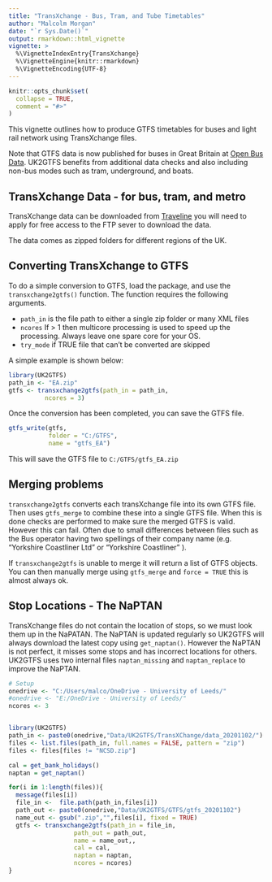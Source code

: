 ```yaml
---
title: "TransXchange - Bus, Tram, and Tube Timetables"
author: "Malcolm Morgan"
date: "`r Sys.Date()`"
output: rmarkdown::html_vignette
vignette: >
  %\VignetteIndexEntry{TransXchange}
  %\VignetteEngine{knitr::rmarkdown}
  %\VignetteEncoding{UTF-8}
---
```


```r
knitr::opts_chunk$set(
  collapse = TRUE,
  comment = "#>"
)
```

This vignette outlines how to produce GTFS timetables for buses and light rail network using TransXchange files.

Note that GTFS data is now published for buses in Great Britain at [Open Bus Data](https://data.bus-data.dft.gov.uk/timetable/download/). UK2GTFS benefits from additional data checks and also including non-bus modes such as tram, underground, and boats.

## TransXchange Data - for bus, tram, and metro

TransXchange data can be downloaded from [Traveline](https://www.travelinedata.org.uk/traveline-open-data/data-reporting/) you will need to apply for free access to the FTP sever to download the data.

The data comes as zipped folders for different regions of the UK.

## Converting TransXchange to GTFS

To do a simple conversion to GTFS, load the package, and use the `transxchange2gtfs()` function. The function requires the following arguments.

* `path_in` is the file path to either a single zip folder or many XML files
* `ncores` If > 1 then multicore processing is used to speed up the processing. Always leave one spare core for your OS.
* `try_mode` if TRUE file that can't be converted are skipped

A simple example is shown below:

```r
library(UK2GTFS)
path_in <- "EA.zip"
gtfs <- transxchange2gtfs(path_in = path_in,
          ncores = 3)
```

Once the conversion has been completed, you can save the GTFS file.

```r
gtfs_write(gtfs, 
           folder = "C:/GTFS",
           name = "gtfs_EA")

```

This will save the GTFS file to `C:/GTFS/gtfs_EA.zip`

## Merging problems

`transxchange2gtfs` converts each transXchange file into its own GTFS file. Then uses `gtfs_merge` to combine these into a single GTFS file. When this is done checks are performed to make sure the merged GTFS is valid. However this can fail. Often due to small differences between files such as the Bus operator having two spellings of their company name (e.g. 	
"Yorkshire Coastliner Ltd" or "Yorkshire Coastliner" ). 

If `transxchange2gtfs` is unable to merge it will return a list of GTFS objects. You can then manually merge using `gtfs_merge` and `force = TRUE` this is almost always ok.

## Stop Locations - The NaPTAN

TransXchange files do not contain the location of stops, so we must look them up in the NaPATAN. The NaPTAN is updated regularly so UK2GTFS will always download the latest copy using `get_naptan()`. However the NaPTAN is not perfect, it misses some stops and has incorrect locations for others. UK2GTFS uses two internal files `naptan_missing` and `naptan_replace` to improve the NaPTAN. 

```r
# Setup
onedrive <- "C:/Users/malco/OneDrive - University of Leeds/"
#onedrive <- "E:/OneDrive - University of Leeds/"
ncores <- 3


library(UK2GTFS)
path_in <- paste0(onedrive,"Data/UK2GTFS/TransXChange/data_20201102/")
files <- list.files(path_in, full.names = FALSE, pattern = "zip")
files <- files[files != "NCSD.zip"]

cal = get_bank_holidays()
naptan = get_naptan()

for(i in 1:length(files)){
  message(files[i])
  file_in <-  file.path(path_in,files[i])
  path_out <- paste0(onedrive,"Data/UK2GTFS/GTFS/gtfs_20201102")
  name_out <- gsub(".zip","",files[i], fixed = TRUE)
  gtfs <- transxchange2gtfs(path_in = file_in,
                  path_out = path_out,
                  name = name_out,,
                  cal = cal,
                  naptan = naptan,
                  ncores = ncores)
}



```
